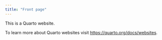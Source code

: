 ```yaml
---
title: "Front page"
---
```


This is a Quarto website.

To learn more about Quarto websites visit <https://quarto.org/docs/websites>.
